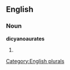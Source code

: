 ==English==

===Noun===
'''dicyanoaurates'''

# {{plural of|[[dicyanoaurate]]}}

[[Category:English plurals]]